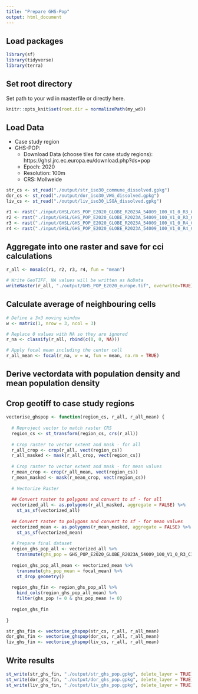 ---
title: "Prepare GHS-Pop"
output: html_document
---

## Load packages

```{r, echo=FALSE}
library(sf)
library(tidyverse)
library(terra)
```

## Set root directory

Set path to your wd in masterfile or directly here. 

```{r setup, include=FALSE}
knitr::opts_knit$set(root.dir = normalizePath(my_wd))
```

## Load Data

* Case study region
* GHS-POP: 
   + Download Data (choose tiles for case study regions): https://ghsl.jrc.ec.europa.eu/download.php?ds=pop
   + Epoch: 2020
   + Resolution: 100m
   + CRS: Mollweide

```{r}
str_cs <- st_read("./output/str_iso30_commune_dissolved.gpkg")
dor_cs <- st_read("./output/dor_iso30_VWG_dissolved.gpkg")
liv_cs <- st_read("./output/liv_iso30_LSOA_dissolved.gpkg")

r1 <- rast("./input/GHSL/GHS_POP_E2020_GLOBE_R2023A_54009_100_V1_0_R3_C18/GHS_POP_E2020_GLOBE_R2023A_54009_100_V1_0_R3_C18.tif")
r2 <- rast("./input/GHSL/GHS_POP_E2020_GLOBE_R2023A_54009_100_V1_0_R3_C19/GHS_POP_E2020_GLOBE_R2023A_54009_100_V1_0_R3_C19.tif")
r3 <- rast("./input/GHSL/GHS_POP_E2020_GLOBE_R2023A_54009_100_V1_0_R4_C18/GHS_POP_E2020_GLOBE_R2023A_54009_100_V1_0_R4_C18.tif")
r4 <- rast("./input/GHSL/GHS_POP_E2020_GLOBE_R2023A_54009_100_V1_0_R4_C19/GHS_POP_E2020_GLOBE_R2023A_54009_100_V1_0_R4_C19.tif")
```

## Aggregate into one raster and save for cci calculations

```{r}
r_all <- mosaic(r1, r2, r3, r4, fun = "mean")

# Write GeoTIFF, NA values will be written as NoData
writeRaster(r_all, "./output/GHS_POP_E2020_europe.tif", overwrite=TRUE)
```

## Calculate average of neighbouring cells

```{r}
# Define a 3x3 moving window
w <- matrix(1, nrow = 3, ncol = 3)

# Replace 0 values with NA so they are ignored
r_na <- classify(r_all, rbind(c(0, 0, NA)))

# Apply focal mean including the center cell
r_all_mean <- focal(r_na, w = w, fun = mean, na.rm = TRUE)
```

## Derive vectordata with population density and mean population density 

## Crop geotiff to case study regions
```{r}
vectorise_ghspop <- function(region_cs, r_all, r_all_mean) {
  
  # Reproject vector to match raster CRS
  region_cs <- st_transform(region_cs, crs(r_all))
  
  # Crop raster to vector extent and mask - for all
  r_all_crop <- crop(r_all, vect(region_cs))
  r_all_masked <- mask(r_all_crop, vect(region_cs))
  
  # Crop raster to vector extent and mask - for mean values
  r_mean_crop <- crop(r_all_mean, vect(region_cs))
  r_mean_masked <- mask(r_mean_crop, vect(region_cs))
  
  # Vectorize Raster
  
  ## Convert raster to polygons and convert to sf - for all
  vectorized_all <- as.polygons(r_all_masked, aggregate = FALSE) %>%
    st_as_sf(vectorized_all)
  
  ## Convert raster to polygons and convert to sf - for mean values
  vectorized_mean <- as.polygons(r_mean_masked, aggregate = FALSE) %>%
    st_as_sf(vectorized_mean)
  
  # Prepare final dataset
  region_ghs_pop_all <- vectorized_all %>%
    transmute(ghs_pop = GHS_POP_E2020_GLOBE_R2023A_54009_100_V1_0_R3_C18)
  
  region_ghs_pop_all_mean <- vectorized_mean %>%
    transmute(ghs_pop_mean = focal_mean) %>%
    st_drop_geometry()
  
  region_ghs_fin <- region_ghs_pop_all %>%
    bind_cols(region_ghs_pop_all_mean) %>%
    filter(ghs_pop != 0 & ghs_pop_mean != 0)
  
  region_ghs_fin
  
}
```

```{r}
str_ghs_fin <- vectorise_ghspop(str_cs, r_all, r_all_mean)
dor_ghs_fin <- vectorise_ghspop(dor_cs, r_all, r_all_mean)
liv_ghs_fin <- vectorise_ghspop(liv_cs, r_all, r_all_mean)
```

## Write results

```{r}
st_write(str_ghs_fin, "./output/str_ghs_pop.gpkg", delete_layer = TRUE)
st_write(dor_ghs_fin, "./output/dor_ghs_pop.gpkg", delete_layer = TRUE)
st_write(liv_ghs_fin, "./output/liv_ghs_pop.gpkg", delete_layer = TRUE)
```
